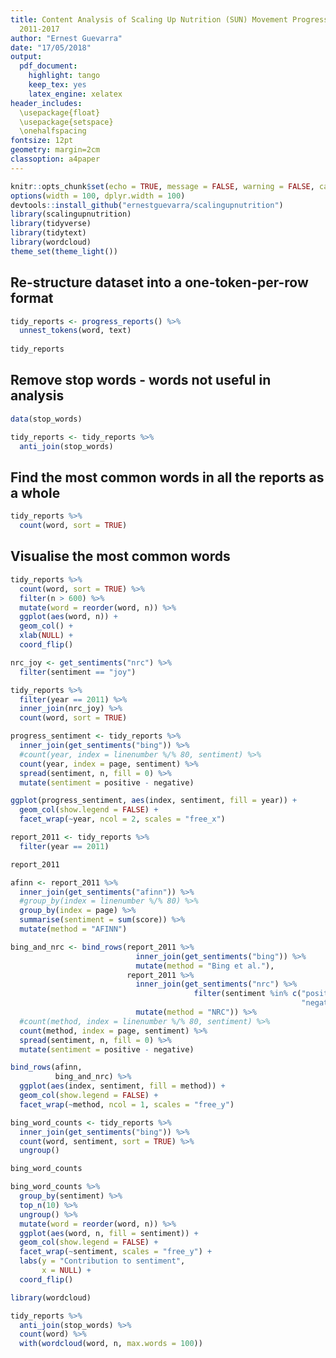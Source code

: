 ```yaml
---
title: Content Analysis of Scaling Up Nutrition (SUN) Movement Progress Reports from
  2011-2017
author: "Ernest Guevarra"
date: "17/05/2018"
output: 
  pdf_document:
    highlight: tango
    keep_tex: yes
    latex_engine: xelatex
header_includes: 
  \usepackage{float} 
  \usepackage{setspace} 
  \onehalfspacing
fontsize: 12pt
geometry: margin=2cm
classoption: a4paper
---
```


```r
knitr::opts_chunk$set(echo = TRUE, message = FALSE, warning = FALSE, cache = TRUE)
options(width = 100, dplyr.width = 100)
devtools::install_github("ernestguevarra/scalingupnutrition")
library(scalingupnutrition)
library(tidyverse)
library(tidytext)
library(wordcloud)
theme_set(theme_light())
```

## Re-structure dataset into a one-token-per-row format

```r
tidy_reports <- progress_reports() %>%
  unnest_tokens(word, text)
  
tidy_reports
```


## Remove stop words - words not useful in analysis

```r
data(stop_words)

tidy_reports <- tidy_reports %>%
  anti_join(stop_words)
```


## Find the most common words in all the reports as a whole

```r
tidy_reports %>%
  count(word, sort = TRUE)
```

## Visualise the most common words

```r
tidy_reports %>%
  count(word, sort = TRUE) %>%
  filter(n > 600) %>%
  mutate(word = reorder(word, n)) %>%
  ggplot(aes(word, n)) + 
  geom_col() + 
  xlab(NULL) + 
  coord_flip()
```

```r
nrc_joy <- get_sentiments("nrc") %>% 
  filter(sentiment == "joy")

tidy_reports %>%
  filter(year == 2011) %>%
  inner_join(nrc_joy) %>%
  count(word, sort = TRUE)
```

```r
progress_sentiment <- tidy_reports %>%
  inner_join(get_sentiments("bing")) %>%
  #count(year, index = linenumber %/% 80, sentiment) %>%
  count(year, index = page, sentiment) %>%
  spread(sentiment, n, fill = 0) %>%
  mutate(sentiment = positive - negative)
```

```r
ggplot(progress_sentiment, aes(index, sentiment, fill = year)) +
  geom_col(show.legend = FALSE) +
  facet_wrap(~year, ncol = 2, scales = "free_x")
```

```r
report_2011 <- tidy_reports %>% 
  filter(year == 2011)

report_2011
```

```r
afinn <- report_2011 %>% 
  inner_join(get_sentiments("afinn")) %>% 
  #group_by(index = linenumber %/% 80) %>%
  group_by(index = page) %>%
  summarise(sentiment = sum(score)) %>% 
  mutate(method = "AFINN")

bing_and_nrc <- bind_rows(report_2011 %>% 
                            inner_join(get_sentiments("bing")) %>%
                            mutate(method = "Bing et al."),
                          report_2011 %>% 
                            inner_join(get_sentiments("nrc") %>% 
                                         filter(sentiment %in% c("positive", 
                                                                 "negative"))) %>%
                            mutate(method = "NRC")) %>%
  #count(method, index = linenumber %/% 80, sentiment) %>%
  count(method, index = page, sentiment) %>%
  spread(sentiment, n, fill = 0) %>%
  mutate(sentiment = positive - negative)
```

```r
bind_rows(afinn, 
          bing_and_nrc) %>%
  ggplot(aes(index, sentiment, fill = method)) +
  geom_col(show.legend = FALSE) +
  facet_wrap(~method, ncol = 1, scales = "free_y")
```

```r
bing_word_counts <- tidy_reports %>%
  inner_join(get_sentiments("bing")) %>%
  count(word, sentiment, sort = TRUE) %>%
  ungroup()

bing_word_counts
```

```r
bing_word_counts %>%
  group_by(sentiment) %>%
  top_n(10) %>%
  ungroup() %>%
  mutate(word = reorder(word, n)) %>%
  ggplot(aes(word, n, fill = sentiment)) +
  geom_col(show.legend = FALSE) +
  facet_wrap(~sentiment, scales = "free_y") +
  labs(y = "Contribution to sentiment",
       x = NULL) +
  coord_flip()
```

```r
library(wordcloud)

tidy_reports %>%
  anti_join(stop_words) %>%
  count(word) %>%
  with(wordcloud(word, n, max.words = 100))
```
